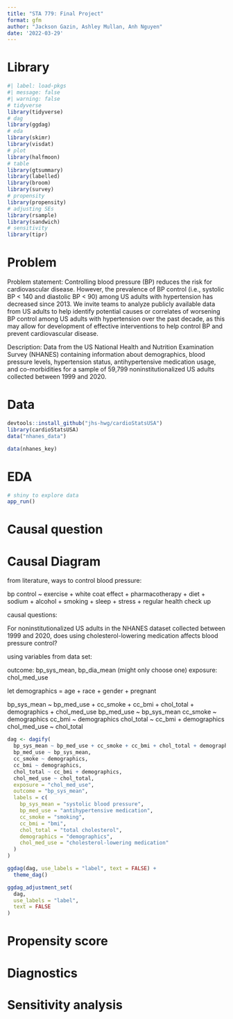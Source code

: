 ```yaml
---
title: "STA 779: Final Project"
format: gfm
author: "Jackson Gazin, Ashley Mullan, Anh Nguyen"
date: '2022-03-29'
---
```


# Library

```r
#| label: load-pkgs
#| message: false
#| warning: false
# tidyverse
library(tidyverse)
# dag
library(ggdag)
# eda
library(skimr)
library(visdat)
# plot
library(halfmoon)
# table 
library(gtsummary)
library(labelled)
library(broom)
library(survey)
# propensity
library(propensity)
# adjusting SEs
library(rsample)
library(sandwich)
# sensitivity
library(tipr)
```

# Problem

Problem statement: Controlling blood pressure (BP) reduces the risk for cardiovascular disease. However, the prevalence of BP control (i.e., systolic BP < 140 and diastolic BP < 90) among US adults with hypertension has decreased since 2013. We invite teams to analyze publicly available data from US adults to help identify potential causes or correlates of worsening BP control among US adults with hypertension over the past decade, as this may allow for development of effective interventions to help control BP and prevent cardiovascular disease.

Description: Data from the US National Health and Nutrition Examination Survey (NHANES) containing information about demographics, blood pressure levels, hypertension status, antihypertensive medication usage, and co-morbidities for a sample of 59,799 noninstitutionalized US adults collected between 1999 and 2020.

# Data

```r
devtools::install_github("jhs-hwg/cardioStatsUSA")
library(cardioStatsUSA)
data("nhanes_data")
```

```r
data(nhanes_key)
```


# EDA

```r
# shiny to explore data
app_run()
```


# Causal question

# Causal Diagram

from literature, ways to control blood pressure:

bp control ~ exercise + white coat effect + pharmacotherapy + diet + sodium + alcohol + smoking + sleep + stress + regular health check up

causal questions:

For noninstitutionalized US adults in the NHANES dataset collected between 1999 and 2020, does using cholesterol-lowering medication affects blood pressure control?

using variables from data set:

outcome: bp_sys_mean, bp_dia_mean (might only choose one)
exposure: chol_med_use

let demographics = age + race + gender + pregnant

bp_sys_mean ~ bp_med_use + cc_smoke + cc_bmi + chol_total + demographics + chol_med_use 
bp_med_use ~ bp_sys_mean
cc_smoke ~ demographics 
cc_bmi ~ demographics 
chol_total ~ cc_bmi + demographics 
chol_med_use ~ chol_total 


```r
dag <- dagify(
  bp_sys_mean ~ bp_med_use + cc_smoke + cc_bmi + chol_total + demographics + chol_med_use, 
  bp_med_use ~ bp_sys_mean,
  cc_smoke ~ demographics,
  cc_bmi ~ demographics,
  chol_total ~ cc_bmi + demographics,
  chol_med_use ~ chol_total,
  exposure = "chol_med_use",
  outcome = "bp_sys_mean",
  labels = c(
    bp_sys_mean = "systolic blood pressure",
    bp_med_use = "antihypertensive medication",
    cc_smoke = "smoking",
    cc_bmi = "bmi",
    chol_total = "total cholesterol",
    demographics = "demographics",
    chol_med_use = "cholesterol-lowering medication"
  )
)

ggdag(dag, use_labels = "label", text = FALSE) +
  theme_dag()
```


```r
ggdag_adjustment_set(
  dag,
  use_labels = "label",
  text = FALSE
)
```


# Propensity score

# Diagnostics

# Sensitivity analysis
